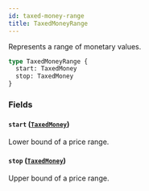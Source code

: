 ```yaml
---
id: taxed-money-range
title: TaxedMoneyRange
---
```


Represents a range of monetary values.

```graphql
type TaxedMoneyRange {
  start: TaxedMoney
  stop: TaxedMoney
}
```

### Fields

#### `start` ([`TaxedMoney`](/docs/developer/api-reference/objects/taxed-money))

Lower bound of a price range.

#### `stop` ([`TaxedMoney`](/docs/developer/api-reference/objects/taxed-money))

Upper bound of a price range.
